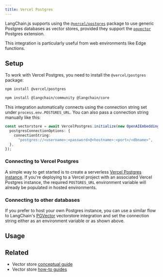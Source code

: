 ```yaml
---
title: Vercel Postgres
---
```


LangChain.js supports using the [`@vercel/postgres`](https://www.npmjs.com/package/@vercel/postgres) package to use generic Postgres databases
as vector stores, provided they support the [`pgvector`](https://github.com/pgvector/pgvector) Postgres extension.

This integration is particularly useful from web environments like Edge functions.

## Setup

To work with Vercel Postgres, you need to install the `@vercel/postgres` package:

```bash npm
npm install @vercel/postgres
```
```bash npm
npm install @langchain/community @langchain/core
```
This integration automatically connects using the connection string set under `process.env.POSTGRES_URL`.
You can also pass a connection string manually like this:

```typescript
const vectorstore = await VercelPostgres.initialize(new OpenAIEmbeddings(), {
  postgresConnectionOptions: {
    connectionString:
      "postgres://<username>:<password>@<hostname>:<port>/<dbname>",
  },
});
```

### Connecting to Vercel Postgres

A simple way to get started is to create a serverless [Vercel Postgres instance](https://vercel.com/docs/storage/vercel-postgres/quickstart).
If you're deploying to a Vercel project with an associated Vercel Postgres instance, the required `POSTGRES_URL` environment variable
will already be populated in hosted environments.

### Connecting to other databases

If you prefer to host your own Postgres instance, you can use a similar flow to LangChain's [PGVector](/oss/integrations/vectorstores/pgvector)
vectorstore integration and set the connection string either as an environment variable or as shown above.

## Usage


<Example />

## Related

- Vector store [conceptual guide](/oss/concepts/#vectorstores)
- Vector store [how-to guides](/oss/how-to/#vectorstores)
